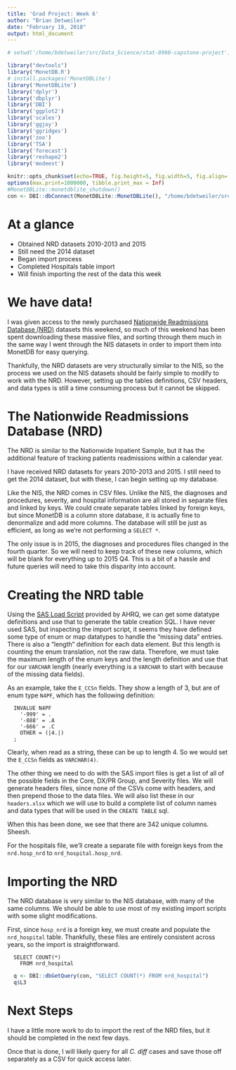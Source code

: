 ```yaml
---
title: 'Grad Project: Week 6'
author: "Brian Detweiler"
date: "February 18, 2018"
output: html_document
---
```


```r
# setwd('/home/bdetweiler/src/Data_Science/stat-8960-capstone-project')

library("devtools")
library('MonetDB.R')
# install.packages('MonetDBLite')
library('MonetDBLite')
library('dplyr')
library('dbplyr')
library('DBI')
library('ggplot2')
library('scales')
library('ggjoy')
library('ggridges')
library('zoo')
library('TSA')
library('forecast')
library('reshape2')
library('modeest')

knitr::opts_chunk$set(echo=TRUE, fig.height=5, fig.width=5, fig.align='center', scipen=1, digits=2)
options(max.print=1000000, tibble.print_max = Inf)
#MonetDBLite::monetdblite_shutdown()
con <- DBI::dbConnect(MonetDBLite::MonetDBLite(), "/home/bdetweiler/src/Data_Science/stat-8960-capstone-project/data/nrd_db")
```
# At a glance

 * Obtained NRD datasets 2010-2013 and 2015
 * Still need the 2014 dataset
 * Began import process
 * Completed Hospitals table import
 * Will finish importing the rest of the data this week

# We have data!

I was given access to the newly purchased 
[Nationwide Readmissions Database (NRD)](https://www.hcup-us.ahrq.gov/db/nation/nrd/NRD_Introduction_2013.jsp)
datasets this weekend, so much of this weekend has been spent downloading these massive files, and sorting through them much
in the same way I went through the NIS datasets in order to import them into MonetDB for easy querying.

Thankfully, the NRD datasets are very structurally similar to the NIS, so the process we used on the NIS datasets should 
be fairly simple to modify to work with the NRD. However, setting up the tables definitions, CSV headers, and data types 
is still a time consuming process but it cannot be skipped. 

# The Nationwide Readmissions Database (NRD)

The NRD is similar to the Nationwide Inpatient Sample, but it has the additional feature of tracking patients readmissions
within a calendar year.

I have received NRD datasets for years 2010-2013 and 2015. I still need to get the 2014 dataset, but with these, I 
can begin setting up my database.

Like the NIS, the NRD comes in CSV files. Unlike the NIS, the diagnoses and procedures, severity, and hospital information are all
stored in separate files and linked by keys. We could create separate tables linked by foreign keys, but since MonetDB is
a column store database, it is actually fine to denormalize and add more columns. The database will still be just as efficient,
as long as we're not performing a `SELECT *`.

The only issue is in 2015, the diagnoses and procedures files changed in the fourth quarter. So we will need to keep track of
these new columns, which will be blank for everything up to 2015 Q4. This is a bit of a hassle and future queries will need to take
this disparity into account.

# Creating the NRD table

Using the [SAS Load Script](https://www.hcup-us.ahrq.gov/db/nation/nrd/pgms/SASLoad_NRD_2014_Core.SAS) provided by AHRQ,
we can get some datatype definitions and use that to generate the table creation SQL. I have never used SAS, but
inspecting the import script, it seems they have defined some type of enum or map datatypes to handle the "missing data" entries.
There is also a "length" definition for each data element. But this length is counting the enum translation, not the
raw data. Therefore, we must take the maximum length of the enum keys and the length definition and use that for our
`VARCHAR` length (nearly everything is a `VARCHAR` to start with because of the missing data fields).

As an example, take the `E_CCSn` fields. They show a length of 3, but are of enum type `N4PF`, which has the following
definition:

```
  INVALUE N4PF
    '-999' = .
    '-888' = .A
    '-666' = .C
    OTHER = (|4.|)
  ;
```

Clearly, when read as a string, these can be up to length 4. So we would set the `E_CCSn` fields as `VARCHAR(4)`. 

The other thing we need to do with the SAS import files is get a list of all of the possible fields in the 
Core, DX/PR Group, and Severity files. We will generate headers files, since none of the CSVs come with headers,
and then prepend those to the data files. We will also list these in our `headers.xlsx` which we will use to build
a complete list of column names and data types that will be used in the `CREATE TABLE` sql. 

When this has been done, we see that there are 342 unique columns. Sheesh.

For the hospitals file, we'll create a separate file with foreign keys from the `nrd.hosp_nrd` to `nrd_hospital.hosp_nrd`. 


# Importing the NRD

The NRD database is very similar to the NIS database, with many of the same columns. We should be
able to use most of my existing import scripts with some slight modifications. 

First, since `hosp_nrd` is a foreign key, we must create and populate the `nrd_hospital` table. Thankfully, 
these files are entirely consistent across years, so the import is straightforward.

```
  SELECT COUNT(*) 
    FROM nrd_hospital
```

```r
  q <- DBI::dbGetQuery(con, "SELECT COUNT(*) FROM nrd_hospital")
  q$L3
```

# Next Steps

I have a little more work to do to import the rest of the NRD files, but it should be completed in the next few days.

Once that is done, I will likely query for all *C. diff* cases and save those off separately as a CSV for quick access later.
